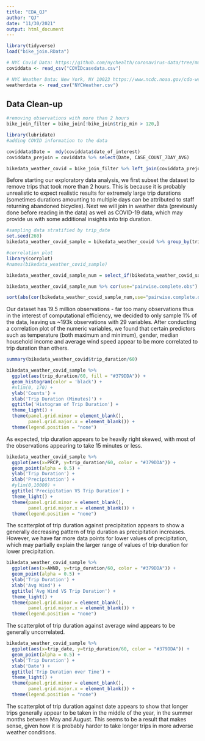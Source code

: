 ```yaml
---
title: "EDA_QJ"
author: "QJ"
date: "11/30/2021"
output: html_document
---
```


```r
library(tidyverse)
load("bike_join.RData")

# NYC Covid Data: https://github.com/nychealth/coronavirus-data/tree/master/trends
coviddata <- read_csv("COVIDcasedata.csv")

# NYC Weather Data: New York, NY 10023 https://www.ncdc.noaa.gov/cdo-web/datasets/GHCND/locations/ZIP:10023/detail
weatherdata <- read_csv("NYCWeather.csv")

```

## Data Clean-up
```r
#removing observations with more than 2 hours
bike_join_filter = bike_join[!bike_join$trip_min > 120,]

library(lubridate)
#adding COVID information to the data

coviddata$Date =  mdy(coviddata$date_of_interest)
coviddata_prejoin = coviddata %>% select(Date, CASE_COUNT_7DAY_AVG)

bikedata_weather_covid = bike_join_filter %>% left_join(coviddata_prejoin, by = c("trip_date" = "Date"))
```
Before starting our exploratory data analysis, we first subset the dataset to remove trips that took more than 2 hours. This is because it is probably unrealistic to expect realistic results for extremely large trip durations (sometimes durations amounting to multiple days can be attributed to staff returning abandoned bicycles). Next we will join in weather data (previously done before reading in the data) as well as COVID-19 data, which may provide us with some additional insights into trip duration.

```r
#sampling data stratified by trip_date
set.seed(260)
bikedata_weather_covid_sample = bikedata_weather_covid %>% group_by(trip_date) %>% sample_frac(0.01) %>% ungroup(trip_date)
```

```r
#correlation plot
library(corrplot)
#names(bikedata_weather_covid_sample)

bikedata_weather_covid_sample_num = select_if(bikedata_weather_covid_sample, is.numeric) %>% select(-start_station_id, -end_station_id, -start_station_latitude, -start_station_longitude, -end_station_longitude, -end_station_latitude, -bike_id, -trip_duration) 

bikedata_weather_covid_sample_num %>% cor(use="pairwise.complete.obs") %>% corrplot(method = 'color')

sort(abs(cor(bikedata_weather_covid_sample_num,use="pairwise.complete.obs")[13,]), decreasing = TRUE)
```
Our dataset has 19.5 million observations - far too many observations thus in the interest of computational efficiency, we decided to only sample 1% of the data, leaving us ~193k observations with 29 variables. After conducting a correlation plot of the numeric variables, we found that certain predictors such as temperature (both maximum and minimum), gender, median household income and average wind speed appear to be more correlated to trip duration than others.

```r
summary(bikedata_weather_covid$trip_duration/60)

bikedata_weather_covid_sample %>% 
  ggplot(aes(trip_duration/60, fill = "#379DDA")) +
  geom_histogram(color = 'black') +
  #xlim(0, 170) +
  ylab('Counts') +
  xlab('Trip Duration (Minutes)') +
  ggtitle('Histogram of Trip Duration') +
  theme_light() +
  theme(panel.grid.minor = element_blank(),
        panel.grid.major.x = element_blank()) +
  theme(legend.position = "none")
```
As expected, trip duration appears to be heavily right skewed, with most of the observations  appearing to take 15 minutes or less.

```r
bikedata_weather_covid_sample %>% 
  ggplot(aes(x=PRCP, y=trip_duration/60, color = "#379DDA")) +
  geom_point(alpha = 0.5) +
  ylab('Trip Duration') +
  xlab('Precipitation') +
  #ylim(0,10000) +
  ggtitle('Precipitation VS Trip Duration') +
  theme_light() +
  theme(panel.grid.minor = element_blank(),
        panel.grid.major.x = element_blank()) +
  theme(legend.position = "none")
```
The scatterplot of trip duration against precipitation  appears to show a generally decreasing pattern of trip duration as precipitation increases. However, we have far more data points for lower values of precipitation, which may partially explain the larger range of values of trip duration for lower precipitation.

```r
bikedata_weather_covid_sample %>% 
  ggplot(aes(x=AWND, y=trip_duration/60, color = "#379DDA")) +
  geom_point(alpha = 0.5) +
  ylab('Trip Duration') +
  xlab('Avg Wind') +
  ggtitle('Avg Wind VS Trip Duration') +
  theme_light() +
  theme(panel.grid.minor = element_blank(),
        panel.grid.major.x = element_blank()) +
  theme(legend.position = "none")
```
The scatterplot of trip duration against average wind appears to be generally uncorrelated. 

```r
bikedata_weather_covid_sample %>% 
  ggplot(aes(x=trip_date, y=trip_duration/60, color = "#379DDA")) +
  geom_point(alpha = 0.5) +
  ylab('Trip Duration') +
  xlab('Date') +
  ggtitle('Trip Duration over Time') +
  theme_light() +
  theme(panel.grid.minor = element_blank(),
        panel.grid.major.x = element_blank()) +
  theme(legend.position = "none")
```
The scatterplot of trip duration against date appears to show that longer trips generally appear to be taken in the middle of the year, in the summer months between May and August. This seems to be a result that makes sense, given how it is probably harder to take longer trips in more adverse weather conditions.

